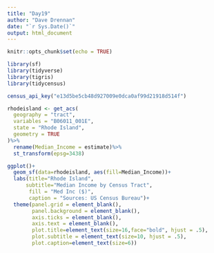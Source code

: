 ```yaml
---
title: "Day19"
author: "Dave Drennan"
date: "`r Sys.Date()`"
output: html_document
---
```


```r
knitr::opts_chunk$set(echo = TRUE)
```

```r

library(sf)
library(tidyverse)
library(tigris)
library(tidycensus)

census_api_key("e13d5be5cb48d927009e0dca0af99d21918d514f")

```


```r

rhodeisland <- get_acs(
  geography = "tract",
  variables = "B06011_001E",
  state = "Rhode Island",
  geometry = TRUE
)%>%
  rename(Median_Income = estimate)%>%
  st_transform(epsg=3438)

ggplot()+
  geom_sf(data=rhodeisland, aes(fill=Median_Income))+
  labs(title="Rhode Island",
      subtitle="Median Income by Census Tract",
       fill = "Med Inc ($)",
       caption = "Sources: US Census Bureau")+
  theme(panel.grid = element_blank(),
        panel.background = element_blank(),
        axis.ticks = element_blank(),
        axis.text = element_blank(),
        plot.title=element_text(size=16,face="bold", hjust = .5),
        plot.subtitle = element_text(size=10, hjust = .5),
        plot.caption=element_text(size=6))

```